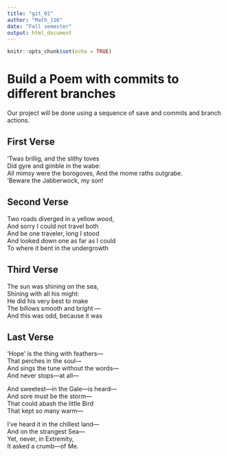 ```yaml
---
title: "git_01"
author: "Math_116"
date: "Fall semester"
output: html_document
---
```


```r
knitr::opts_chunk$set(echo = TRUE)
```
# Build a Poem with commits to different branches
Our project will be done using a sequence of save and commits and branch actions.
<!-- Do not modify or change any text in "!--" bracketed areas such as this --- these are instructions to
you, if you change any of this the git program will notice it and compromise your git merging strategy !-->

## First Verse 
<!--Put the first five lines of a poem by Lewis Carrol in this section!-->
'Twas brillig, and the slithy toves  
Did gyre and gimble in the wabe:  
All mimsy were the borogoves, 
And the mome raths outgrabe.  
'Beware the Jabberwock, my son!  
  
## Second Verse
<!--Put the first five lines of a poem by Robert Frost here!-->
Two roads diverged in a yellow wood,  
And sorry I could not travel both  
And be one traveler, long I stood  
And looked down one as far as I could  
To where it bent in the undergrowth  
  
## Third Verse
<!--Put the first two verses of The Walrus and the Carpenter here!-->
The sun was shining on the sea,  
      Shining with all his might:  
He did his very best to make  
      The billows smooth and bright —  
And this was odd, because it was  
  
## Last Verse
<!--Put a short poem of your choice 8-20 lines,here!-->
'Hope' is the thing with feathers—  
That perches in the soul—  
And sings the tune without the words—  
And never stops—at all—  

And sweetest—in the Gale—is heard—  
And sore must be the storm—  
That could abash the little Bird  
That kept so many warm—  

I've heard it in the chillest land—  
And on the strangest Sea—   
Yet, never, in Extremity,  
It asked a crumb—of Me.   
  